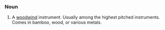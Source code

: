===Noun===

#A [[woodwind]] instrument.  Usually among the highest pitched instruments.  Comes in bamboo, wood, or various metals.